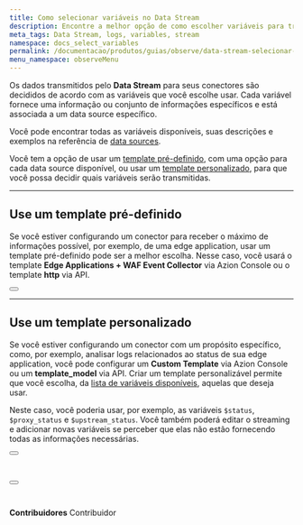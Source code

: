 ```yaml
---
title: Como selecionar variáveis no Data Stream
description: Encontre a melhor opção de como escolher variáveis para transmitir seus dados.
meta_tags: Data Stream, logs, variables, stream
namespace: docs_select_variables
permalink: /documentacao/produtos/guias/observe/data-stream-selecionar-variaveis/
menu_namespace: observeMenu
---
```



Os dados transmitidos pelo **Data Stream** para seus conectores são decididos de acordo com as variáveis que você escolhe usar. Cada variável fornece uma informação ou conjunto de informações específicos e está associada a um data source específico.

Você pode encontrar todas as variáveis disponíveis, suas descrições e exemplos na referência de [data sources](/pt-br/documentacao/produtos/observe/data-stream/#data-sources).

Você tem a opção de usar um [template pré-definido](use-um-template-pre-definido), com uma opção para cada data source disponível, ou usar um [template personalizado](use-um-template-personalizado), para que você possa decidir quais variáveis serão transmitidas.

---

## Use um template pré-definido

Se você estiver configurando um conector para receber o máximo de informações possível, por exemplo, de uma edge application, usar um template pré-definido pode ser a melhor escolha. Nesse caso, você usará o template **Edge Applications + WAF Event Collector** via Azion Console ou o template **http** via API.

<Button href="/pt-br/documentacao/produtos/guias/como-usar-data-stream/" text="saiba mais sobre configurar um streaming" variant="secondary"></Button>

---

## Use um template personalizado

Se você estiver configurando um conector com um propósito específico, como, por exemplo, analisar logs relacionados ao status de sua edge application, você pode configurar um **Custom Template** via Azion Console ou um **template_model** via API. Criar um template personalizável permite que você escolha, da [lista de variáveis disponíveis](/pt-br/documentacao/produtos/observe/data-stream/#data-sources), aquelas que deseja usar.

Neste caso, você poderia usar, por exemplo, as variáveis `$status`, `$proxy_status` e `$upstream_status`. Você também poderá editar o streaming e adicionar novas variáveis se perceber que elas não estão fornecendo todas as informações necessárias.

<Button href="/pt-br/documentacao/produtos/guias/data-stream-template-personalizado/" text="ir para o guia de custom template via Azion Console" variant="secondary"></Button> <br /><br />

<Button href="https://api.azion.com/#e4586549-13a9-4bc2-a37e-9000e4588d9a" text="ir para a requisição de custom template via api" variant="secondary"></Button>
<br /><br />
---


**Contribuidores** <ContributorList>Contribuidor</ContributorList>

